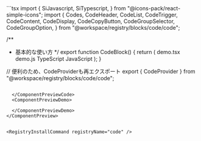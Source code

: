 
<ComponentPreview>
  <ComponentPreviewCode>
```tsx
import {
  SiJavascript,
  SiTypescript,
} from "@icons-pack/react-simple-icons";
import {
  Codes,
  CodeHeader,
  CodeList,
  CodeTrigger,
  CodeContent,
  CodeDisplay,
  CodeCopyButton,
  CodeGroupSelector,
  CodeGroupOption,
} from "@workspace/registry/blocks/code/code";

/**
 * 基本的な使い方
 */
export function CodeBlock() {
  return (
    <Codes defaultValue="demo-tsx">
      <CodeHeader>
        <CodeList>
          <CodeTrigger value="demo-tsx" group="TypeScript">
            <SiTypescript className="size-3.5" />
            <span>demo.tsx</span>
          </CodeTrigger>
          <CodeTrigger value="demo-js" group="JavaScript">
            <SiJavascript className="size-3.5" />
            <span>demo.js</span>
          </CodeTrigger>
        </CodeList>
        <span className="flex-1" />
        <CodeGroupSelector>
          <CodeGroupOption value="TypeScript">
            <SiTypescript className="size-3.5" />
            <span>TypeScript</span>
          </CodeGroupOption>
          <CodeGroupOption value="JavaScript">
            <SiJavascript className="size-3.5" />
            <span>JavaScript</span>
          </CodeGroupOption>
        </CodeGroupSelector>
        <CodeCopyButton />
      </CodeHeader>
      <CodeContent value="demo-tsx" code={tsCode}>
        <CodeDisplay html={tsHtml} />
      </CodeContent>
      <CodeContent value="demo-js" code={jsCode}>
        <CodeDisplay html={jsHtml} />
      </CodeContent>
    </Codes>
  );
}

// 便利のため、CodeProviderも再エクスポート
export { CodeProvider } from "@workspace/registry/blocks/code/code";

```

  </ComponentPreviewCode>
  <ComponentPreviewDemo>

  </ComponentPreviewDemo>
</ComponentPreview>


<RegistryInstallCommand registryName="code" />